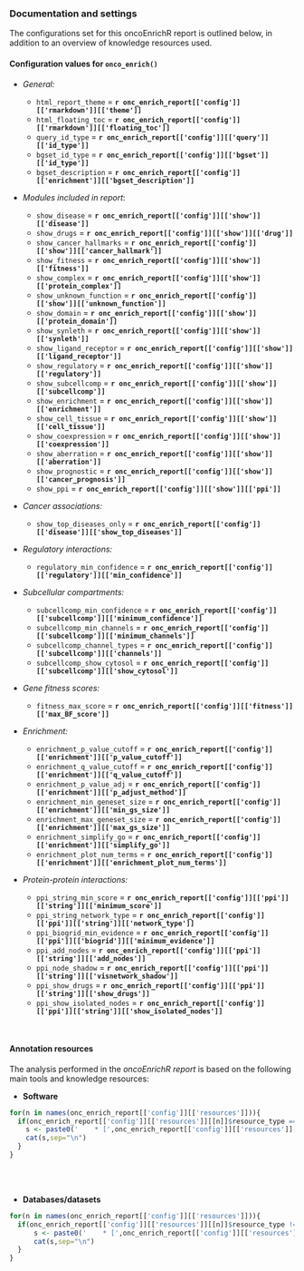 ### Documentation and settings

The configurations set for this oncoEnrichR report is outlined below, in addition to an overview of knowledge resources used. 

#### Configuration values for `onco_enrich()` 

* <i>General:</i>
  * `html_report_theme` = __`r onc_enrich_report[['config']][['rmarkdown']][['theme']]`__
  * `html_floating_toc` = __`r onc_enrich_report[['config']][['rmarkdown']][['floating_toc']]`__
  * `query_id_type` = __`r onc_enrich_report[['config']][['query']][['id_type']]`__
  * `bgset_id_type` = __`r onc_enrich_report[['config']][['bgset']][['id_type']]`__
  * `bgset_description` = __`r onc_enrich_report[['config']][['enrichment']][['bgset_description']]`__

* <i>Modules included in report</i>:

  * `show_disease` = __`r onc_enrich_report[['config']][['show']][['disease']]`__
  * `show_drugs` = __`r onc_enrich_report[['config']][['show']][['drug']]`__
  * `show_cancer_hallmarks` = __`r onc_enrich_report[['config']][['show']][['cancer_hallmark']]`__
  * `show_fitness` = __`r onc_enrich_report[['config']][['show']][['fitness']]`__
  * `show_complex` = __`r onc_enrich_report[['config']][['show']][['protein_complex']]`__
  * `show_unknown_function` = __`r onc_enrich_report[['config']][['show']][['unknown_function']]`__
  * `show_domain` = __`r onc_enrich_report[['config']][['show']][['protein_domain']]`__
  * `show_synleth` = __`r onc_enrich_report[['config']][['show']][['synleth']]`__
  * `show_ligand_receptor` = __`r onc_enrich_report[['config']][['show']][['ligand_receptor']]`__
  * `show_regulatory` = __`r onc_enrich_report[['config']][['show']][['regulatory']]`__
  * `show_subcellcomp` = __`r onc_enrich_report[['config']][['show']][['subcellcomp']]`__
  * `show_enrichment` = __`r onc_enrich_report[['config']][['show']][['enrichment']]`__
  * `show_cell_tissue` = __`r onc_enrich_report[['config']][['show']][['cell_tissue']]`__
  * `show_coexpression` = __`r onc_enrich_report[['config']][['show']][['coexpression']]`__
  * `show_aberration` = __`r onc_enrich_report[['config']][['show']][['aberration']]`__
  * `show_prognostic` = __`r onc_enrich_report[['config']][['show']][['cancer_prognosis']]`__
  * `show_ppi` = __`r onc_enrich_report[['config']][['show']][['ppi']]`__

* <i>Cancer associations:</i>
  * `show_top_diseases_only` = __`r onc_enrich_report[['config']][['disease']][['show_top_diseases']]`__

* <i>Regulatory interactions:</i>
  * `regulatory_min_confidence` = __`r onc_enrich_report[['config']][['regulatory']][['min_confidence']]`__

* <i>Subcellular compartments:</i>
  * `subcellcomp_min_confidence` = __`r onc_enrich_report[['config']][['subcellcomp']][['minimum_confidence']]`__
  * `subcellcomp_min_channels` = __`r onc_enrich_report[['config']][['subcellcomp']][['minimum_channels']]`__
  * `subcellcomp_channel_types` = __`r onc_enrich_report[['config']][['subcellcomp']][['channels']]`__
  * `subcellcomp_show_cytosol` = __`r onc_enrich_report[['config']][['subcellcomp']][['show_cytosol']]`__

* <i>Gene fitness scores:</i>
  * `fitness_max_score` = __`r onc_enrich_report[['config']][['fitness']][['max_BF_score']]`__

* <i>Enrichment:</i>
  * `enrichment_p_value_cutoff` = __`r onc_enrich_report[['config']][['enrichment']][['p_value_cutoff']]`__
  * `enrichment_q_value_cutoff` = __`r onc_enrich_report[['config']][['enrichment']][['q_value_cutoff']]`__
  * `enrichment_p_value_adj` = __`r onc_enrich_report[['config']][['enrichment']][['p_adjust_method']]`__
  * `enrichment_min_geneset_size` = __`r onc_enrich_report[['config']][['enrichment']][['min_gs_size']]`__
  * `enrichment_max_geneset_size` = __`r onc_enrich_report[['config']][['enrichment']][['max_gs_size']]`__
  * `enrichment_simplify_go` = __`r onc_enrich_report[['config']][['enrichment']][['simplify_go']]`__
  * `enrichment_plot_num_terms` = __`r onc_enrich_report[['config']][['enrichment']][['enrichment_plot_num_terms']]`__

* <i>Protein-protein interactions:</i>
  * `ppi_string_min_score` = __`r onc_enrich_report[['config']][['ppi']][['string']][['minimum_score']]`__
  * `ppi_string_network_type` = __`r onc_enrich_report[['config']][['ppi']][['string']][['network_type']]`__
  * `ppi_biogrid_min_evidence` = __`r onc_enrich_report[['config']][['ppi']][['biogrid']][['minimum_evidence']]`__
  * `ppi_add_nodes` = __`r onc_enrich_report[['config']][['ppi']][['string']][['add_nodes']]`__
  * `ppi_node_shadow` = __`r onc_enrich_report[['config']][['ppi']][['string']][['visnetwork_shadow']]`__
  * `ppi_show_drugs` = __`r onc_enrich_report[['config']][['ppi']][['string']][['show_drugs']]`__
  * `ppi_show_isolated_nodes` = __`r onc_enrich_report[['config']][['ppi']][['string']][['show_isolated_nodes']]`__

<br>

#### Annotation resources

The analysis performed in the _oncoEnrichR report_ is based on the following main tools and knowledge resources:

* __Software__ 
```r
for(n in names(onc_enrich_report[['config']][['resources']])){
  if(onc_enrich_report[['config']][['resources']][[n]]$resource_type == 'software'){
    s <- paste0('    * [',onc_enrich_report[['config']][['resources']][[n]]$name,'](',onc_enrich_report[['config']][['resources']][[n]]$url,') - ',onc_enrich_report[['config']][['resources']][[n]]$description, ' (',onc_enrich_report[['config']][['resources']][[n]]$version,')')
    cat(s,sep="\n")
  }
}

```
<br><br>

* __Databases/datasets__ 
```r
for(n in names(onc_enrich_report[['config']][['resources']])){
  if(onc_enrich_report[['config']][['resources']][[n]]$resource_type != 'software'){
      s <- paste0('    * [',onc_enrich_report[['config']][['resources']][[n]]$name,'](',onc_enrich_report[['config']][['resources']][[n]]$url,') - ',onc_enrich_report[['config']][['resources']][[n]]$description, ' (',onc_enrich_report[['config']][['resources']][[n]]$version,')')
      cat(s,sep="\n")
  }
}

```
